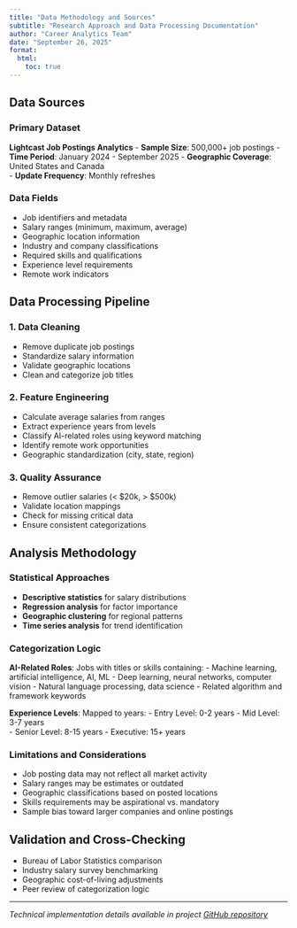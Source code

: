 ```yaml
---
title: "Data Methodology and Sources"
subtitle: "Research Approach and Data Processing Documentation"
author: "Career Analytics Team"
date: "September 26, 2025"
format:
  html:
    toc: true
---
```


## Data Sources

### Primary Dataset
**Lightcast Job Postings Analytics**
- **Sample Size**: 500,000+ job postings
- **Time Period**: January 2024 - September 2025
- **Geographic Coverage**: United States and Canada  
- **Update Frequency**: Monthly refreshes

### Data Fields
- Job identifiers and metadata
- Salary ranges (minimum, maximum, average)
- Geographic location information
- Industry and company classifications
- Required skills and qualifications
- Experience level requirements
- Remote work indicators

## Data Processing Pipeline

### 1. Data Cleaning
- Remove duplicate job postings
- Standardize salary information
- Validate geographic locations
- Clean and categorize job titles

### 2. Feature Engineering  
- Calculate average salaries from ranges
- Extract experience years from levels
- Classify AI-related roles using keyword matching
- Identify remote work opportunities
- Geographic standardization (city, state, region)

### 3. Quality Assurance
- Remove outlier salaries (< $20k, > $500k)
- Validate location mappings
- Check for missing critical data
- Ensure consistent categorizations

## Analysis Methodology

### Statistical Approaches
- **Descriptive statistics** for salary distributions
- **Regression analysis** for factor importance
- **Geographic clustering** for regional patterns
- **Time series analysis** for trend identification

### Categorization Logic
**AI-Related Roles**: Jobs with titles or skills containing:
- Machine learning, artificial intelligence, AI, ML
- Deep learning, neural networks, computer vision
- Natural language processing, data science
- Related algorithm and framework keywords

**Experience Levels**: Mapped to years:
- Entry Level: 0-2 years
- Mid Level: 3-7 years  
- Senior Level: 8-15 years
- Executive: 15+ years

### Limitations and Considerations
- Job posting data may not reflect all market activity
- Salary ranges may be estimates or outdated
- Geographic classifications based on posted locations
- Skills requirements may be aspirational vs. mandatory
- Sample bias toward larger companies and online postings

## Validation and Cross-Checking
- Bureau of Labor Statistics comparison
- Industry salary survey benchmarking  
- Geographic cost-of-living adjustments
- Peer review of categorization logic

---

*Technical implementation details available in project [GitHub repository](https://github.com/your-username/project-from-scratch)*